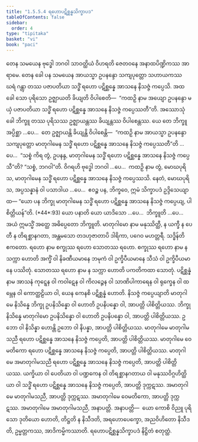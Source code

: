 ```yaml
---
title: "1.5.5.4 ရဟောပဋိစ္ဆန္နသိက္ခာပဒ"
tableOfContents: false
sidebar:
  order: 4
type: "tipitaka"
basket: "vi"
book: "paci"
---
```



<DynamicBreadcrumb />

<Division number="284" book="paci" e="ch" v="2" p="128">

<Paragraph number="906" book="paci">
တေန သမယေန ဗုဒ္ဓေါ ဘဂဝါ သာဝတ္ထိယံ ဝိဟရတိ ဇေတဝနေ အနာထပိဏ္ဍိကဿ အာရာမေ. တေန ခေါ ပန သမယေန အာယသ္မာ ဥပနန္ဒော သကျပုတ္တော သဟာယကဿ ဃရံ ဂန္တွာ တဿ ပဇာပတိယာ သဒ္ဓိံ ရဟော ပဋိစ္ဆန္နေ အာသနေ နိသဇ္ဇံ ကပ္ပေသိ. အထ ခေါ သော ပုရိသော ဥဇ္ဈာယတိ ခိယျတိ ဝိပါစေတိ—  “ကထဉှိ နာမ အယျော ဥပနန္ဒော မယှံ ပဇာပတိယာ သဒ္ဓိံ ရဟော ပဋိစ္ဆန္နေ အာသနေ နိသဇ္ဇံ ကပ္ပေဿတီ”တိ.
</Paragraph>

<Paragraph number="907" book="paci">
အဿောသုံ ခေါ ဘိက္ခူ တဿ ပုရိသဿ ဥဇ္ဈာယန္တဿ ခိယျန္တဿ ဝိပါစေန္တဿ. ယေ တေ ဘိက္ခူ အပ္ပိစ္ဆာ …ပေ…  တေ ဥဇ္ဈာယန္တိ ခိယျန္တိ ဝိပါစေန္တိ—  “ကထဉှိ နာမ အာယသ္မာ ဥပနန္ဒော သကျပုတ္တော မာတုဂါမေန သဒ္ဓိံ ရဟော ပဋိစ္ဆန္နေ အာသနေ နိသဇ္ဇံ ကပ္ပေဿတီ”တိ …ပေ…  “သစ္စံ ကိရ တွံ, ဥပနန္ဒ, မာတုဂါမေန သဒ္ဓိံ ရဟော ပဋိစ္ဆန္နေ အာသနေ နိသဇ္ဇံ ကပ္ပေသီ”တိ? “သစ္စံ, ဘဂဝါ”တိ. ဝိဂရဟိ ဗုဒ္ဓေါ ဘဂဝါ …ပေ…  ကထဉှိ နာမ တွံ, မောဃပုရိသ, မာတုဂါမေန သဒ္ဓိံ ရဟော ပဋိစ္ဆန္နေ အာသနေ နိသဇ္ဇံ ကပ္ပေဿသိ. နေတံ, မောဃပုရိသ, အပ္ပသန္နာနံ ဝါ ပသာဒါယ …ပေ…  ဧဝဉ္စ ပန, ဘိက္ခဝေ, ဣမံ သိက္ခာပဒံ ဥဒ္ဒိသေယျာထ—
</Paragraph>

</Division>
<Division number="285" book="paci" e="ch" v="2" p="129">

<Paragraph number="908" book="paci">
<Emphasis>“ယော ပန ဘိက္ခု မာတုဂါမေန သဒ္ဓိံ ရဟော ပဋိစ္ဆန္နေ အာသနေ နိသဇ္ဇံ ကပ္ပေယျ, ပါစိတ္တိယန်”</Emphasis>တိ. (*44*:<Emphasis>93</Emphasis>)
</Paragraph>

</Division>
<Division number="286" book="paci" e="ch" v="2" p="129">

<Paragraph number="909" book="paci">
<Emphasis>ယော ပနာ</Emphasis>တိ ယော ယာဒိသော …ပေ…  <Emphasis>ဘိက္ခူ</Emphasis>တိ …ပေ…  အယံ ဣမသ္မိံ အတ္ထေ အဓိပ္ပေတော ဘိက္ခူတိ.
</Paragraph>

<Paragraph number="910" book="paci">
<Emphasis>မာတုဂါမော</Emphasis> နာမ မနုဿိတ္ထီ, န ယက္ခီ န ပေတီ န တိရစ္ဆာနဂတာ, အန္တမသော တဒဟုဇာတာပိ ဒါရိကာ, ပဂေဝ မဟတ္တရီ.
</Paragraph>

<Paragraph number="911" book="paci">
<Emphasis>သဒ္ဓိန်</Emphasis>တိ ဧကတော.
</Paragraph>

<Paragraph number="912" book="paci">
<Emphasis>ရဟော</Emphasis> နာမ စက္ခုဿ ရဟော သောတဿ ရဟော. စက္ခုဿ ရဟော နာမ န သက္ကာ ဟောတိ အက္ခိံ ဝါ နိခဏီယမာနေ ဘမုကံ ဝါ ဥက္ခိပီယမာနေ သီသံ ဝါ ဥက္ခိပီယမာနေ ပဿိတုံ. သောတဿ ရဟော နာမ န သက္ကာ ဟောတိ ပကတိကထာ သောတုံ.
</Paragraph>

<Paragraph number="913" book="paci">
<Emphasis>ပဋိစ္ဆန္နံ</Emphasis> နာမ အာသနံ ကုဋ္ဋေန ဝါ ကဝါဋေန ဝါ ကိလဉ္ဇေန ဝါ သာဏိပါကာရေန ဝါ ရုက္ခေန ဝါ ထမ္ဘေန ဝါ ကောတ္ထဠိယာ ဝါ, ယေန ကေနစိ ပဋိစ္ဆန္နံ ဟောတိ.
</Paragraph>

<Paragraph number="914" book="paci">
<Emphasis>နိသဇ္ဇံ ကပ္ပေယျာ</Emphasis>တိ မာတုဂါမေ နိသိန္နေ ဘိက္ခု ဥပနိသိန္နော ဝါ ဟောတိ ဥပနိပန္နော ဝါ, အာပတ္တိ ပါစိတ္တိယဿ. ဘိက္ခု နိသိန္နေ မာတုဂါမော ဥပနိသိန္နော ဝါ ဟောတိ ဥပနိပန္နော ဝါ, အာပတ္တိ ပါစိတ္တိယဿ. ဥဘော ဝါ နိသိန္နာ ဟောန္တိ ဥဘော ဝါ နိပန္နာ, အာပတ္တိ ပါစိတ္တိယဿ.
</Paragraph>

</Division>
<Division number="287" book="paci" e="ch" v="2" p="129">

<Paragraph number="915" book="paci">
မာတုဂါမေ မာတုဂါမသညီ ရဟော ပဋိစ္ဆန္နေ အာသနေ နိသဇ္ဇံ ကပ္ပေတိ, အာပတ္တိ ပါစိတ္တိယဿ. မာတုဂါမေ ဝေမတိကော ရဟော ပဋိစ္ဆန္နေ အာသနေ နိသဇ္ဇံ ကပ္ပေတိ, အာပတ္တိ ပါစိတ္တိယဿ. မာတုဂါမေ အမာတုဂါမသညီ ရဟော ပဋိစ္ဆန္နေ အာသနေ နိသဇ္ဇံ ကပ္ပေတိ, အာပတ္တိ ပါစိတ္တိယဿ.
</Paragraph>

<Paragraph number="916" book="paci">
ယက္ခိယာ ဝါ ပေတိယာ ဝါ ပဏ္ဍကေန ဝါ တိရစ္ဆာနဂတာယ ဝါ မနုဿဝိဂ္ဂဟိတ္ထိယာ ဝါ သဒ္ဓိံ ရဟော ပဋိစ္ဆန္နေ အာသနေ နိသဇ္ဇံ ကပ္ပေတိ, အာပတ္တိ ဒုက္ကဋဿ. အမာတုဂါမေ မာတုဂါမသညီ, အာပတ္တိ ဒုက္ကဋဿ. အမာတုဂါမေ ဝေမတိကော, အာပတ္တိ ဒုက္ကဋဿ. အမာတုဂါမေ အမာတုဂါမသညီ, အနာပတ္တိ.
</Paragraph>

</Division>
<Division number="288" book="paci" e="ch" v="2" p="130">

<Paragraph number="917" book="paci">
အနာပတ္တိ—  ယော ကောစိ ဝိညူ ပုရိသော ဒုတိယော ဟောတိ, တိဋ္ဌတိ န နိသီဒတိ, အရဟောပေက္ခော, အညဝိဟိတော နိသီဒတိ, ဥမ္မတ္တကဿ, အာဒိကမ္မိကဿာတိ.

</Paragraph>
</Division>

<Paragraph number="918" type="center" book="paci">
ရဟောပဋိစ္ဆန္နသိက္ခာပဒံ နိဋ္ဌိတံ စတုတ္ထံ.
</Paragraph>